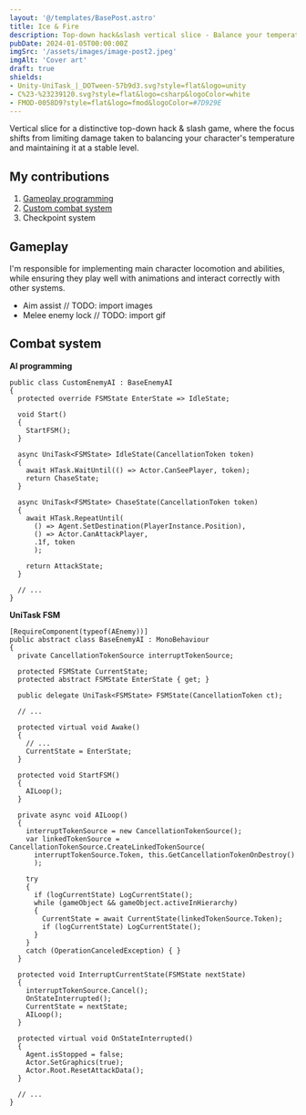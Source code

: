 ```yaml
---
layout: '@/templates/BasePost.astro'
title: Ice & Fire
description: Top-down hack&slash vertical slice - Balance your temperature to stay alive.
pubDate: 2024-01-05T00:00:00Z
imgSrc: '/assets/images/image-post2.jpeg'
imgAlt: 'Cover art'
draft: true
shields:
- Unity-UniTask_|_DOTween-57b9d3.svg?style=flat&logo=unity
- C%23-%23239120.svg?style=flat&logo=csharp&logoColor=white
- FMOD-0058D9?style=flat&logo=fmod&logoColor=#7D929E
---
```


Vertical slice for a distinctive top-down hack & slash game, where the focus shifts from limiting
damage taken to balancing your character's temperature and maintaining it at a stable level.

<ProjectDetails
  role='Lead Developer'
  company='N/A'
  platforms='PC'
  time='2 years'
/>

## My contributions

1. [Gameplay programming](#gameplay)
1. [Custom combat system](#combat-system)
1. Checkpoint system

## Gameplay
I'm responsible for implementing main character locomotion and abilities,
while ensuring they play well with animations and interact correctly with other systems.
- Aim assist  // TODO: import images
- Melee enemy lock  // TODO: import gif

## Combat system
**AI programming**

```
public class CustomEnemyAI : BaseEnemyAI
{
  protected override FSMState EnterState => IdleState;

  void Start()
  {
    StartFSM();
  }

  async UniTask<FSMState> IdleState(CancellationToken token)
  {
    await HTask.WaitUntil(() => Actor.CanSeePlayer, token);
    return ChaseState;
  }

  async UniTask<FSMState> ChaseState(CancellationToken token)
  {
    await HTask.RepeatUntil(
      () => Agent.SetDestination(PlayerInstance.Position),
      () => Actor.CanAttackPlayer, 
      .1f, token
      );

    return AttackState;
  }

  // ...
}
```

**UniTask FSM**
```
[RequireComponent(typeof(AEnemy))]
public abstract class BaseEnemyAI : MonoBehaviour
{
  private CancellationTokenSource interruptTokenSource;
  
  protected FSMState CurrentState;
  protected abstract FSMState EnterState { get; }
  
  public delegate UniTask<FSMState> FSMState(CancellationToken ct);

  // ...

  protected virtual void Awake()
  {
    // ...
    CurrentState = EnterState;
  }

  protected void StartFSM()
  {
    AILoop();
  }

  private async void AILoop()
  {
    interruptTokenSource = new CancellationTokenSource();
    var linkedTokenSource = CancellationTokenSource.CreateLinkedTokenSource(
      interruptTokenSource.Token, this.GetCancellationTokenOnDestroy()
      );

    try
    {
      if (logCurrentState) LogCurrentState();
      while (gameObject && gameObject.activeInHierarchy)
      {
        CurrentState = await CurrentState(linkedTokenSource.Token);
        if (logCurrentState) LogCurrentState();
      }
    }
    catch (OperationCanceledException) { }
  }

  protected void InterruptCurrentState(FSMState nextState)
  {
    interruptTokenSource.Cancel();
    OnStateInterrupted();
    CurrentState = nextState;
    AILoop();
  }

  protected virtual void OnStateInterrupted()
  {
    Agent.isStopped = false;
    Actor.SetGraphics(true);
    Actor.Root.ResetAttackData();
  }

  // ...
}
```
